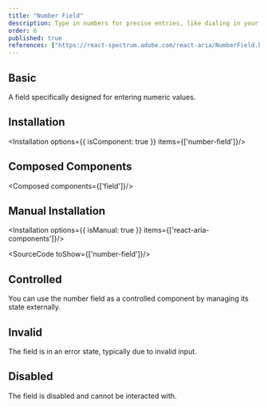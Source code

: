 ```yaml
---
title: "Number Field"
description: Type in numbers for precise entries, like dialing in your favorite radio station, ensuring accuracy in data input.
order: 6
published: true
references: ["https://react-spectrum.adobe.com/react-aria/NumberField.html#props"]
---
```


## Basic

A field specifically designed for entering numeric values.
<How minW72 toUse="forms/number-field-demo" />

## Installation
<Installation options={{ isComponent: true }} items={['number-field']}/>

## Composed Components
<Composed components={['field']}/>

## Manual Installation

<Installation options={{ isManual: true }} items={['react-aria-components']}/>

<SourceCode toShow={['number-field']}/>

## Controlled
You can use the number field as a controlled component by managing its state externally.
<How minW72 toUse="forms/number-field-controlled-demo" />

## Invalid
The field is in an error state, typically due to invalid input.
<How minW72 toUse="forms/number-field-invalid-demo" />

## Disabled
The field is disabled and cannot be interacted with.
<How minW72 toUse="forms/number-field-disabled-demo" />
